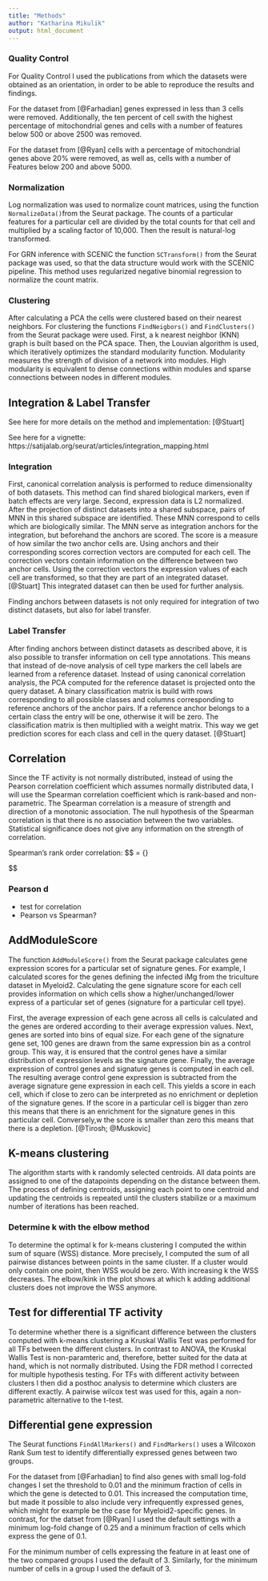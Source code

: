 ```yaml
---
title: "Methods"
author: "Katharina Mikulik"
output: html_document
---
```




### Quality Control

For Quality Control I used the publications from which the datasets were obtained
as an orientation, in order to be able to reproduce the results and findings.

For the dataset from [@Farhadian] genes expressed in less than 3 cells were 
removed. Additionally, the ten percent of cell swith the highest percentage
of mitochondrial genes and cells with a number of features below 500 or above 
2500 was removed.

For the dataset from [@Ryan] cells with a percentage of mitochondrial genes
above 20% were removed, as well as, cells with a number of Features below 200 
and above 5000. 

### Normalization

Log normalization was used to normalize count matrices, using the function `NormalizeData()`from the Seurat package. The counts of a particular
features for a particular cell are divided by the total counts for that cell and
multiplied by a scaling factor of 10,000. Then the result is natural-log 
transformed. 

For GRN inference with SCENIC the function `SCTransform()` from the Seurat 
package was used, so that the data structure would work with the SCENIC pipeline.
This method uses regularized negative binomial regression to normalize the
count matrix. 

### Clustering

After calculating a PCA the cells were clustered based on their nearest neighbors.
For clustering the functions `FindNeigbors()` and `FindClusters()` from the 
Seurat package were used. First, a k nearest neighbor (KNN) graph is built
based on the PCA space. Then, the Louvian algorithm is used, which iteratively 
optimizes the standard modularity function. Modularity measures the strength of division 
of a network into modules. High modularity is equivalent to dense connections 
within modules and sparse connections between nodes in different modules. 

  
## Integration & Label Transfer

See here for more details on the method and implementation:
[@Stuart]

See here for a vignette:
https://satijalab.org/seurat/articles/integration_mapping.html

### Integration

First, canonical correlation analysis is performed to reduce dimensionality of both
datasets. This method can find shared biological markers, even if batch effects 
are very large. Second, expression data is L2 normalized. After the 
projection of distinct datasets into a shared subspace, pairs of MNN in this shared subspace are identified. These MNN correspond to cells which are biologically
similar. The MNN serve as integration anchors for the integration, but 
beforehand the anchors are scored. The score is a measure of how similar the two 
anchor cells are. Using anchors and their corresponding scores 
correction vectors are computed for each cell. The correction vectors contain 
information on the difference between two anchor cells. Using the correction vectors 
the expression values of each cell are transformed, so that they are part of an
integrated dataset. [@Stuart] This integrated dataset can then be used for 
further analysis.

Finding anchors between datasets is not only required for integration of two 
distinct datasets, but also for label transfer. 

### Label Transfer

After finding anchors between distinct datasets as described above, it 
is also possible to transfer information on cell type annotations. This means 
that instead of de-nove analysis of cell type markers the cell labels are learned 
from a reference dataset. Instead of using canonical correlation analysis, the
PCA computed for the reference dataset is projected onto the query dataset. 
A binary classification matrix is build with rows corresponding to all possible 
classes and columns corresponding to reference anchors of the anchor pairs. 
If a reference anchor belongs to a certain class the entry will be one, otherwise
it will be zero. The classification matrix is then multiplied with a weight matrix.
This way we get prediction scores for each class and cell in the query dataset.
[@Stuart]

## Correlation  

Since the TF activity is not normally distributed, instead of using
the Pearson correlation coefficient which assumes normally distributed data,
I will use the Spearman correlation coefficient which is rank-based and 
non-parametric. The Spearman correlation is a measure of strength and direction 
of a monotonic association.
The null hypothesis of the Spearman correlation is that there is no association 
between the two variables. Statistical significance does not give any information
on the strength of correlation. 

Spearman's rank order correlation:
$$
\rho = \frac{\sum_{i} (x_{i} - \overline{x}) (y_{i} - \overline{y})}
{\sqrt{\sum_{i}(x_{i} - \overline{x})^2\sum_{i}(y_{i} - \overline{y})^2}}

$$

### Pearson d
  
  + test for correlation
  + Pearson vs Spearman?
  
## AddModuleScore

The function `AddModuleScore()` from the Seurat package calculates gene expression
scores for a particular set of signature genes. For example, I calculated 
scores for the genes defining the infected iMg from the triculture dataset in 
Myeloid2. Calculating the gene signature score for each cell provides information 
on which cells show a higher/unchanged/lower express of a particular set of 
genes (signature for a particular cell tpye).

First, the average expression of each gene across all cells is calculated and 
the genes are ordered according to their average expression values. Next, genes
are sorted into bins of equal size. For each gene of the signature gene set, 
100 genes are drawn from the same expression bin as a control group. This way, 
it is ensured that the control genes have a similar distribution of expression
levels as the signature gene. Finally, the average expression of control genes
and signature genes is computed in each cell. The resulting average control 
gene expression is subtracted from the average signature gene expression in 
each cell. This yields a score in each cell, which if close to zero can be 
interpreted as no enrichment or depletion of the signature genes. If the score 
in a particular cell is bigger than zero this means that there is an 
enrichment for the signature genes in this particular cell. Conversely,w the score is 
smaller than zero this means that there is a depletion. [@Tirosh; @Muskovic]

## K-means clustering

The algorithm starts with k randomly selected centroids. All data points are 
assigned to one of the datapoints depending on the distance between them. 
The process of defining centroids, assigning each point to one centroid and 
updating the centroids is repeated until the clusters stabilize or a maximum 
number of iterations has been reached.

### Determine k with the elbow method

To determine the optimal k for k-means clustering I computed the within sum of
square (WSS) distance. More precisely, I computed the sum of all pairwise 
distances between points in the same cluster. If a cluster would only contain one 
point, then WSS would be zero. With increasing k the WSS decreases. The 
elbow/kink in the plot shows at which k adding additional clusters does not 
improve the WSS anymore. 
  
  
## Test for differential TF activity

To determine whether there is a significant difference between the clusters 
computed with k-means clustering a Kruskal Wallis Test was performed for all
TFs between the different clusters. In contrast to ANOVA, the Kruskal Wallis Test
is non-paramteric and, therefore, better suited for the data at hand, which is 
not normally distributed. Using the FDR method I corrected for 
multiple hypothesis testing. For TFs with different activity between clusters I 
then did a posthoc analysis to determine which clusters are different exactly. 
A pairwise wilcox test was used for this, again a non-parametric alternative to 
the t-test. 

## Differential gene expression

The Seurat functions `FindAllMarkers()` and `FindMarkers()` uses a Wilcoxon Rank
Sum test to identify differentially expressed genes between two groups. 

For the dataset from [@Farhadian] to find also genes with small log-fold changes
I set the threshold to 0.01 and 
the minimum fraction of cells in which the gene is detected to 0.01. This 
increased the computation time, but made it possible to also include
very infrequently expressed genes, which might for example be the case for 
Myeloid2-specific genes. 
In contrast, for the datset from [@Ryan] I used the default settings with a 
minimum log-fold change of 0.25 and a minimum fraction of cells which express
the gene of 0.1.

For the minimum number of cells expressing the feature in at least one of the 
two compared groups I used the default of 3. Similarly, for the minimum number 
of cells in a group I used the default of 3. 